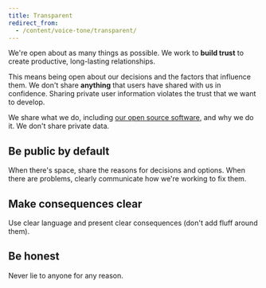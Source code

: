 ```yaml
---
title: Transparent
redirect_from:
  - /content/voice-tone/transparent/
---
```



<Illustration name="Feedback" alt="" size="display" />

We're open about as many things as possible.
We work to **build trust** to create productive, long-lasting relationships.

This means being open about our decisions and the factors that influence them.
We don't share **anything** that users have shared with us in confidence.
Sharing private user information violates the trust that we want to develop.

We share what we do, including [our open source software](https://github.com/kiwicom),
and why we do it.
We don't share private data.

## Be public by default

When there's space, share the reasons for decisions and options.
When there are problems, clearly communicate how we're working to fix them.

## Make consequences clear

Use clear language and present clear consequences (don't add fluff around them).

## Be honest

Never lie to anyone for any reason.
